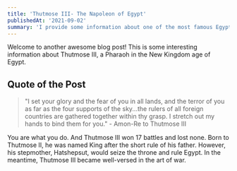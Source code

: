 ```yaml
---
title: 'Thutmose III- The Napoleon of Egypt'
publishedAt: '2021-09-02'
summary: 'I provide some information about one of the most famous Egyptian Pharaohs.'
---
```


Welcome to another awesome blog post! This is some interesting information about Thutmose III, a Pharaoh in the New Kingdom age of Egypt.

## Quote of the Post

> "I set your glory and the fear of you in all lands, and the terror of you as far as the four supports of the sky...the rulers of all foreign countries are gathered together within thy grasp. I stretch out my hands to bind them for you." - Amon-Re to Thutmose III

You are what you do. And Thutmose III won 17 battles and lost none. Born to Thutmose II, he was named King after the short rule of his father. However, his stepmother, Hatshepsut, would seize the throne and rule Egypt. In the meantime, Thutmose III became well-versed in the art of war.
